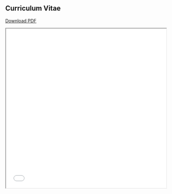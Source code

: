 ## Curriculum Vitae

[Download PDF](cv.pdf)

<iframe src="cv.pdf" width="100%" height="500px"></iframe>